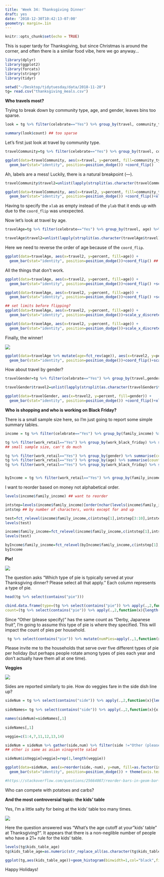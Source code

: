 ```yaml
---
title: 'Week 34: Thanksgiving Dinner'
draft: yes
date: '2018-12-30T10:42:13-07:00'
geometry: margin=.1in
---
```


```r
knitr::opts_chunk$set(echo = TRUE)
```

<style>
  .superbigimage{
      overflow-x:scroll;
      white-space: nowrap;
  }

  .superbigimage img{
     max-width: none;
  }

/* https://stackoverflow.com/questions/52448104/how-to-add-horizontal-scroll-bar-for-a-ggplot-plot-in-rmarkdown-html*/
</style>

This is super tardy for Thanksgiving, but since Christmas is around the corner, and often there is a similar food vibe, here we go anyway...

```r
library(dplyr)
library(ggplot2)
library(forcats)
library(stringr)
library(tidyr)

setwd("~/Desktop/tidytuesday/data/2018-11-20")
tg= read.csv("thanksgiving_meals.csv")

```

**Who travels most?**

Trying to break down by community type, age, and gender, leaves bins too sparse.

```r
look = tg %>% filter(celebrate=="Yes") %>% group_by(travel, community_type,age,gender) %>% summarise(count=n())

summary(look$count) ## too sparse
```

Let's first just look at travel by community type.

```r
travelCommunity=tg %>% filter(celebrate=="Yes") %>% group_by(travel, community_type) %>% summarise(count=n()) %>% filter(!is.na(community_type) &!is.na(travel)) %>% left_join(.,tg %>% filter(celebrate=="Yes") %>% group_by(community_type) %>% summarise(total=n())) %>% mutate(percent=count/total)

ggplot(data=travelCommunity, aes(x=travel, y=percent, fill=community_type)) +
  geom_bar(stat="identity", position=position_dodge()) +coord_flip()
```

Ah, labels are a mess! Luckily, there is a natural breakpoint (---).

```r
travelCommunity$travel2=unlist(lapply(strsplit(as.character(travelCommunity$travel),"--"),function(x){paste(x[1],"\n",x[2],collapse="")}))

ggplot(data=travelCommunity, aes(x=travel2, y=percent, fill=community_type)) +
  geom_bar(stat="identity", position=position_dodge()) +coord_flip()+xlab("")
```

Having to specify the `xlab` as empty instead of the `ylab` that it ends up with due to the `coord_flip` was unexpected.

Now let's look at travel by age.

```r
travelAge=tg %>% filter(celebrate=="Yes") %>% group_by(travel, age) %>% summarise(count=n()) %>% filter(!is.na(age) &!is.na(travel)) %>% left_join(.,tg %>% filter(celebrate=="Yes") %>% group_by( age) %>% summarise(total=n())) %>% mutate(percent=count/total)

travelAge$travel2=unlist(lapply(strsplit(as.character(travelAge$travel),"--"),function(x){paste(x[1],"\n",x[2],collapse="")})) ## similarly break up label
```

Here we need to reverse the order of age because of the `coord_flip`.

```r
ggplot(data=travelAge, aes(x=travel2, y=percent, fill=age)) +
  geom_bar(stat="identity", position=position_dodge())+coord_flip() ## need to reverse order of age
```

All the things that don't work.

```r
ggplot(data=travelAge, aes(x=travel2, y=percent, fill=age)) +
  geom_bar(stat="identity", position=position_dodge())+coord_flip() +scale_x_discrete(limits = rev(levels(travelAge$age))) ## nope

ggplot(data=travelAge, aes(x=travel2, y=percent, fill=age)) +
  geom_bar(stat="identity", position=position_dodge())+coord_flip() +scale_y_discrete(limits = rev(levels(travelAge$age))) ## nope

## set limits before flipping?
ggplot(data=travelAge, aes(x=travel2, y=percent, fill=age)) +
  geom_bar(stat="identity", position=position_dodge())+scale_y_discrete(limits = rev(levels(travelAge$age)))+coord_flip() ## nope

ggplot(data=travelAge, aes(x=travel2, y=percent, fill=age)) +
  geom_bar(stat="identity", position=position_dodge())+scale_x_discrete(limits = rev(levels(travelAge$age)))+coord_flip()  ## nope
```

Finally, the winner!

![](https://media.giphy.com/media/p0KXTozbXjktO/giphy.gif)

```r
ggplot(data=travelAge %>% mutate(age=fct_rev(age)), aes(x=travel2, y=percent, fill=age)) +
  geom_bar(stat="identity", position=position_dodge())+coord_flip()+scale_fill_discrete(  guide = guide_legend(reverse = TRUE))
```

How about travel by gender?

```r
travelGender=tg %>% filter(celebrate=="Yes") %>% group_by(travel,gender ) %>% summarise(count=n()) %>% filter(!is.na(gender) &!is.na(travel)) %>% left_join(.,tg %>% filter(celebrate=="Yes") %>% group_by( gender) %>% summarise(total=n())) %>% mutate(percent=count/total)

travelGender$travel2=unlist(lapply(strsplit(as.character(travelGender$travel),"--"),function(x){paste(x[1],"\n",x[2],collapse="")})) ## similarly break up label

ggplot(data=travelGender, aes(x=travel2, y=percent, fill=gender)) +
  geom_bar(stat="identity", position=position_dodge()) +coord_flip()+xlab("")
```


**Who is shopping and who is working on Black Friday?**

There is a small sample size here, so I'm just going to report some simple summary tables.

```r
income = tg %>% filter(celebrate=="Yes") %>% group_by(family_income) %>% summarise(work=length(which(work_retail=="Yes")), shop=length(which(black_friday=="Yes"))) %>% left_join(.,tg %>% filter(celebrate=="Yes") %>% group_by(family_income) %>% summarise(total=n())) %>% mutate(propW=work/total,propS=shop/total) %>% filter(!is.na(family_income))
```

```r
tg %>% filter(work_retail=="Yes") %>% group_by(work_black_friday) %>% summarise(count=n())
## small sample size, can't do much

tg %>% filter(work_retail=="Yes") %>% group_by(gender) %>% summarise(count=n())
tg %>% filter(work_retail=="Yes") %>% group_by(age) %>% summarise(count=n())
tg %>% filter(work_retail=="Yes") %>% group_by(work_black_friday) %>% summarise(count=n())


byIncome = tg %>% filter(work_retail=="Yes") %>% group_by(family_income) %>% summarise(count=n())
```

I want to reorder based on money not alphabetical order.

```r
levels(income$family_income) ## want to reorder

intstep=levels(income$family_income)[order(nchar(levels(income$family_income)))]
intstep ## by number of characters, works except for and up

test=fct_relevel(income$family_income,c(intstep[1],intstep[3:10],intstep[2],intstep[11]))
levels(test)

income$family_income=fct_relevel(income$family_income,c(intstep[1],intstep[3:10],intstep[2],intstep[11]))
levels(test)
```

```r
byIncome$family_income=fct_relevel(byIncome$family_income,c(intstep[1],intstep[3:10],intstep[2],intstep[11]))
byIncome
```

**Pie!**

![](https://media.giphy.com/media/26BRQXyqJR1cqSaI0/giphy.gif)

The question asks "Which type of pie is typically served at your Thanksgiving dinner? Please select all that apply." Each column represents a type of pie.

```r
head(tg %>% select(contains("pie")))

cbind.data.frame(type=(tg %>% select(contains("pie")) %>% apply(.,2,function(x){x[which(!is.na(x))[1]]})),
count=(tg %>% select(contains("pie")) %>% apply(.,2,function(x){length(which(!is.na(x)))}) )) %>% arrange(desc(count))
```

Since "Other (please specify)" has the same count as "Derby, Japanese fruit", I'm going to assume this type of pie is where they specified. This will impact the count of pies per household.

```r
 tg %>% select(contains("pie")) %>% mutate(numPies=apply(.,1,function(x){length(which(!is.na(x)))})) %>% mutate(isOther=apply(.,1,function(x){as.numeric(!is.na(x[12]))})) %>% mutate(numPiesAdj=numPies-isOther) %>% ggplot(.,aes(numPiesAdj))+geom_histogram(binwidth=1,col="black",fill="white")
```


Please invite me to the households that serve over five different types of pie per holiday (but perhaps people rotate among types of pies each year and don't actually have them all at one time). 


**Veggies**

![](https://media.giphy.com/media/mnnJUiakh7qrS/giphy.gif)

Sides are reported similarly to pie. How do veggies fare in the side dish line up?

```r

sideNum = tg %>% select(contains("side")) %>% apply(.,2,function(x){length(which(!is.na(x)))}) %>% as.data.frame() %>% t() %>% as.data.frame()
 
sideNames= tg %>% select(contains("side")) %>% apply(.,2,function(x){x[which(!is.na(x))[1]]}) %>% as.data.frame() 

names(sideNum)=sideNames[,1]
 
sideNames[,1]

veggie=c(1:4,7,11,12,13,14)

sideNum = sideNum %>% gather(side,num) %>% filter(side !="Other (please specify)")  %>% mutate(isVeggie=rep(0,nrow(.)))
## other is same as asian vinagrette salad

sideNum$isVeggie[veggie]=rep(1,length(veggie))
```

```r
ggplot(data=sideNum, aes(x=reorder(side,-num), y=num, fill=as.factor(isVeggie))) +
  geom_bar(stat="identity", position=position_dodge()) + theme(axis.text.x = element_text(angle = 45, hjust = 1)) + ylab("number") + xlab("side") + scale_fill_manual(values=c("yellow", "green"), name="is veggie?" )

#https://stackoverflow.com/questions/25664007/reorder-bars-in-geom-bar-ggplot2
```

Who can compete with potatoes and carbs?

**And the most controversial topic: the kids' table**

Yes, I'm a little salty for being at the kids' table too many times.

![](https://media.giphy.com/media/3o6Zt6Jdnh4pbBqUUM/giphy.gif)

Here the question answered was "What's the age cutoff at your "kids' table" at Thanksgiving?". It appears that there is a non-neglible number of people who have a 21+ rule for the kids' table. 

```r
levels(tg$kids_table_age)
tg$kids_table_age=as.numeric(str_replace_all(as.character(tg$kids_table_age),"or .*",""))

ggplot(tg,aes(kids_table_age))+geom_histogram(binwidth=1,col="black",fill="white")+annotate("text", x = 21, y = 200, label = "Why?!",col="red",size=5)
```

Happy Holidays!

